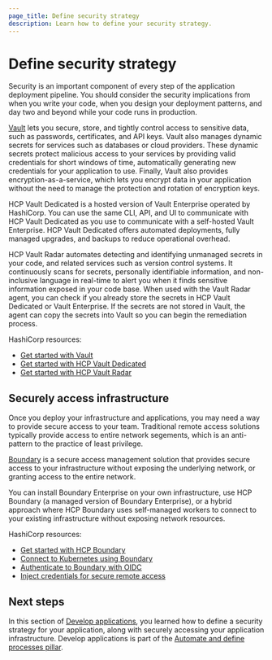 ```yaml
---
page_title: Define security strategy
description: Learn how to define your security strategy.
---
```


# Define security strategy

Security is an important component of every step of the application deployment pipeline. You should consider the security implications from when you write your code, when you design your deployment patterns, and day two and beyond while your code runs in production. 

[Vault](/vault) lets you secure, store, and tightly control access to sensitive data, such as passwords, certificates, and API keys. Vault also manages dynamic secrets for services such as databases or cloud providers. These dynamic secrets protect malicious access to your services by providing valid credentials for short windows of time, automatically generating new credentials for your application to use. Finally, Vault also provides encryption-as-a-service, which lets you encrypt data in your application without the need to manage the protection and rotation of encryption keys.

HCP Vault Dedicated is a hosted version of Vault Enterprise operated by HashiCorp. You can use the same CLI, API, and UI to communicate with HCP Vault Dedicated as you use to communicate with a self-hosted Vault Enterprise. HCP Vault Dedicated offers automated deployments, fully managed upgrades, and backups to reduce operational overhead.

HCP Vault Radar automates detecting and identifying unmanaged secrets in your code, and related services such as version control systems. It continuously scans for secrets, personally identifiable information, and non-inclusive language in real-time to alert you when it finds sensitive information exposed in your code base. When used with the Vault Radar agent, you can check if you already store the secrets in HCP Vault Dedicated or Vault Enterprise. If the secrets are not stored in Vault, the agent can copy the secrets into Vault so you can begin the remediation process.

HashiCorp resources:

- [Get started with Vault](/vault/tutorials/get-started)
- [Get started with HCP Vault Dedicated](/vault/tutorials/get-started-hcp-vault-dedicated)
- [Get started with HCP Vault Radar](/hcp/tutorials/get-started-hcp-vault-radar)

## Securely access infrastructure

Once you deploy your infrastructure and applications, you may need a way to provide secure access to your team. Traditional remote access solutions typically provide access to entire network segements, which is an anti-pattern to the practice of least privilege.

[Boundary](/boundary) is a secure access management solution that provides secure access to your infrastructure without exposing the underlying network, or granting access to the entire network.

You can install Boundary Enterprise on your own infrastructure, use HCP Boundary (a managed version of Boundary Enterprise), or a hybrid approach where HCP Boundary uses self-managed workers to connect to your existing infrastructure without exposing network resources.

HashiCorp resources:

- [Get started with HCP Boundary](/boundary/tutorials/get-started-hcp)
- [Connect to Kubernetes using Boundary](/boundary/tutorials/kubernetes-connect)
- [Authenticate to Boundary with OIDC](/boundary/tutorials/identity-management/oidc-okta)
- [Inject credentials for secure remote access](/boundary/tutorials/credential-management/hcp-private-vault-cred-injection)

## Next steps

In this section of [Develop applications](/well-architected-framework/automate-and-define-processes/develop-and-deploy/applications), you learned how to define a security strategy for your application, along with securely accessing your application infrastructure. Develop applications is part of the [Automate and define processes pillar](/well-architected-framework/automate-and-define-processes).
